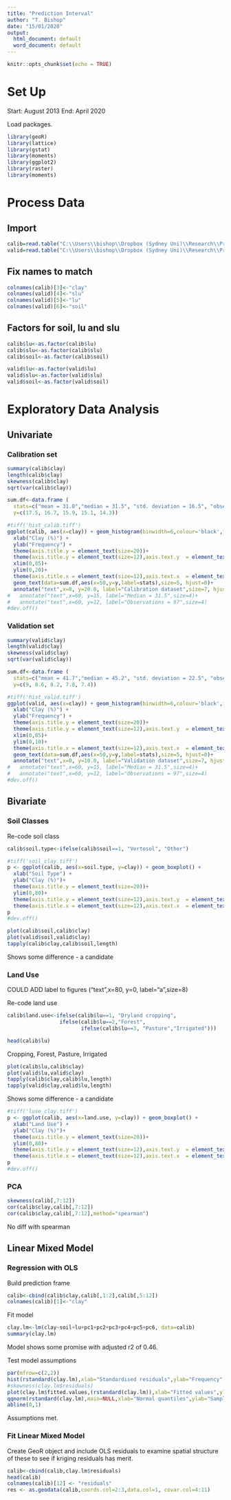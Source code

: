 ```yaml
---
title: "Prediction Interval"
author: "T. Bishop"
date: "15/01/2020"
output:
  html_document: default
  word_document: default
---
```


```r
knitr::opts_chunk$set(echo = TRUE)
```

# Set Up

Start: August 2013
End:   April 2020

Load packages.

```r
library(geoR)
library(lattice)
library(gstat)
library(moments)
library(ggplot2)
library(raster)
library(moments)
```

# Process Data

## Import
```r
calib=read.table("C:\\Users\\bishop\\Dropbox (Sydney Uni)\\Research\\Projects\\Pedometrics2013\\Paper_Pred_Interval\\Data\\DecOdeh00_10.txt", header=TRUE, sep="\t", dec=".")
valid=read.table("C:\\Users\\bishop\\Dropbox (Sydney Uni)\\Research\\Projects\\Pedometrics2013\\Paper_Pred_Interval\\Data\\2010pcdata.txt", header=TRUE, sep="\t", dec=".")
```

## Fix names to match

```r
colnames(calib)[3]<-"clay"
colnames(valid)[4]<-"slu"
colnames(valid)[5]<-"lu"
colnames(valid)[6]<-"soil"
```

## Factors for soil, lu and slu

```r
calib$lu<-as.factor(calib$lu)
calib$slu<-as.factor(calib$slu)
calib$soil<-as.factor(calib$soil)

valid$lu<-as.factor(valid$lu)
valid$slu<-as.factor(valid$slu)
valid$soil<-as.factor(valid$soil)
```

# Exploratory Data Analysis

## Univariate

### Calibration set

```r
summary(calib$clay)
length(calib$clay)
skewness(calib$clay)
sqrt(var(calib$clay))
```

```r
sum.df<-data.frame (
  stats=c("mean = 31.0","median = 31.5", "std. deviation = 16.5", "observations = 97", "skewness = 0.20"),
  y=c(17.5, 16.7, 15.9, 15.1, 14.3))

#tiff('hist_calib.tiff')
ggplot(calib, aes(x=clay)) + geom_histogram(binwidth=6,colour='black',fill='grey')+
  xlab("Clay (%)") +
  ylab("Frequency") +
  theme(axis.title.y = element_text(size=20))+
  theme(axis.title.y = element_text(size=12),axis.text.y  = element_text(size=10))+
  xlim(0,85)+
  ylim(0,20)+
  theme(axis.title.x = element_text(size=12),axis.text.x  = element_text(size=10))+
  geom_text(data=sum.df,aes(x=50,y=y,label=stats),size=5, hjust=0)+
  annotate("text",x=0, y=20.0, label="Calibration dataset",size=7, hjust = 0)
#   annotate("text",x=60, y=15, label="Median = 31.5",size=4)+
#   annotate("text",x=60, y=12, label="Observations = 97",size=4)
#dev.off()
```

### Validation set

```r
summary(valid$clay)
length(valid$clay)
skewness(valid$clay)
sqrt(var(valid$clay))
```

```r
sum.df<-data.frame (
  stats=c("mean = 41.7","median = 45.2", "std. deviation = 22.5", "observations = 44",  "skewness = -0.27"),
  y=c(9, 8.6, 8.2, 7.8, 7.4))

#tiff('hist_valid.tiff')
ggplot(valid, aes(x=clay)) + geom_histogram(binwidth=6,colour='black',fill='grey')+
  xlab("Clay (%)") +
  ylab("Frequency") +
  theme(axis.title.y = element_text(size=20))+
  theme(axis.title.y = element_text(size=12),axis.text.y  = element_text(size=10))+
  xlim(0,85)+
  ylim(0,10)+
  theme(axis.title.x = element_text(size=12),axis.text.x  = element_text(size=10))+
  geom_text(data=sum.df,aes(x=50,y=y,label=stats),size=5, hjust=0)+
  annotate("text",x=0, y=10.0, label="Validation dataset",size=7, hjust = 0)
#   annotate("text",x=60, y=15, label="Median = 31.5",size=4)+
#   annotate("text",x=60, y=12, label="Observations = 97",size=4)
#dev.off()
```

## Bivariate

### Soil Classes

Re-code soil class

```r
calib$soil.type<-ifelse(calib$soil==1, "Vertosol", "Other")

#tiff('soil_clay.tiff')
p <- ggplot(calib, aes(x=soil.type, y=clay)) + geom_boxplot() +
  xlab("Soil Type") +
  ylab("Clay (%)")+
  theme(axis.title.y = element_text(size=20))+
  ylim(0,80)+
  theme(axis.title.y = element_text(size=12),axis.text.y  = element_text(size=10))+
  theme(axis.title.x = element_text(size=12),axis.text.x  = element_text(size=10))
p
#dev.off()
```

```r
plot(calib$soil,calib$clay)
plot(valid$soil,valid$clay)
tapply(calib$clay,calib$soil,length)
```

Shows some difference - a candidate

### Land Use

COULD ADD label to figures
("text",x=80, y=0, label="a",size=8)

Re-code land use

```r
calib$land.use<-ifelse(calib$lu==1, "Dryland cropping",
                 ifelse(calib$lu==2,"Forest",
                        ifelse(calib$lu==3, "Pasture","Irrigated")))

head(calib$lu)
```

Cropping, Forest, Pasture, Irrigated

```r
plot(calib$lu,calib$clay)
plot(valid$lu,valid$clay)
tapply(calib$clay,calib$lu,length)
tapply(valid$clay,valid$lu,length)
```

Shows some difference - a candidate

```r
#tiff('luse_clay.tiff')
p <- ggplot(calib, aes(x=land.use, y=clay)) + geom_boxplot() +
  xlab("Land Use") +
  ylab("Clay (%)")+
  theme(axis.title.y = element_text(size=20))+
  ylim(0,80)+
  theme(axis.title.y = element_text(size=12),axis.text.y  = element_text(size=10))+
  theme(axis.title.x = element_text(size=12),axis.text.x  = element_text(size=10))
p
#dev.off()
```

### PCA

```r
skewness(calib[,7:12])
cor(calib$clay,calib[,7:12])
cor(calib$clay,calib[,7:12],method="spearman")
```

No diff with spearman

## Linear Mixed Model

### Regression with OLS

Build prediction frame

```r
calib<-cbind(calib$clay,calib[,1:2],calib[,5:12])
colnames(calib)[1]<-"clay"
```

Fit model

```r
clay.lm<-lm(clay~soil+lu+pc1+pc2+pc3+pc4+pc5+pc6, data=calib)
summary(clay.lm)
```

Model shows some promise with adjusted r2 of 0.46.

Test model assumptions

```r
par(mfrow=c(2,2))
hist(rstandard(clay.lm),xlab="Standardised residuals",ylab="Frequency",main=NULL)
#skewness(clay.lm$residuals)
plot(clay.lm$fitted.values,(rstandard(clay.lm)),xlab="Fitted values",ylab="Standardised residuals")
qqnorm(rstandard(clay.lm),main=NULL,xlab="Normal quantiles",ylab="Sample quantiles")
abline(0,1)
```

Assumptions met.

### Fit Linear Mixed Model

Create GeoR object and include OLS residuals to examine spatial structure of these to see if kriging residuals has merit.

```r
calib<-cbind(calib,clay.lm$residuals)
head(calib)
colnames(calib)[12] <- "residuals"
res <- as.geodata(calib,coords.col=2:3,data.col=1, covar.col=4:11)
```


